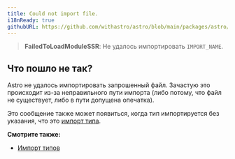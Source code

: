 ```yaml
---
title: Could not import file.
i18nReady: true
githubURL: https://github.com/withastro/astro/blob/main/packages/astro/src/core/errors/errors-data.ts
---
```


> **FailedToLoadModuleSSR**: Не удалось импортировать `IMPORT_NAME`.

## Что пошло не так?

Astro не удалось импортировать запрошенный файл. Зачастую это происходит из-за неправильного пути импорта (либо потому, что файл не существует, либо в пути допущена опечатка).

Это сообщение также может появиться, когда тип импортируется без указания, что это [импорт типа](/ru/guides/typescript/#type-imports).

**Смотрите также:**

-  [Импорт типов](/ru/guides/typescript/#type-imports)